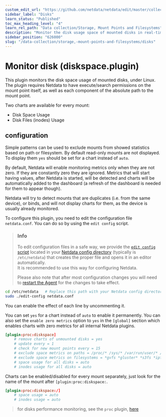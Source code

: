 ```yaml
---
custom_edit_url: "https://github.com/netdata/netdata/edit/master/collectors/diskspace.plugin/README.md"
sidebar_label: "Disks"
learn_status: "Published"
toc_max_heading_level: "4"
learn_rel_path: "Data collection/Storage, Mount Points and Filesystems"
description: "Monitor the disk usage space of mounted disks in real-time with the Netdata Agent, plus preconfigured alarms for disks at risk of filling up."
sidebar_position: "626000"
slug: "/data-collection/storage,-mount-points-and-filesystems/disks"
---
```

# Monitor disk (diskspace.plugin)

This plugin monitors the disk space usage of mounted disks, under Linux. The plugin requires Netdata to have execute/search permissions on the mount point itself, as well as each component of the absolute path to the mount point.

Two charts are available for every mount:

- Disk Space Usage
- Disk Files (inodes) Usage

## configuration

Simple patterns can be used to exclude mounts from showed statistics based on path or filesystem. By default read-only mounts are not displayed. To display them `yes` should be set for a chart instead of `auto`.

By default, Netdata will enable monitoring metrics only when they are not zero. If they are constantly zero they are ignored. Metrics that will start having values, after Netdata is started, will be detected and charts will be automatically added to the dashboard (a refresh of the dashboard is needed for them to appear though).

Netdata will try to detect mounts that are duplicates (i.e. from the same device), or binds, and will not display charts for them, as the device is usually already monitored.

To configure this plugin, you need to edit the configuration file `netdata.conf`. You can do so by using the `edit config` script.  

> ### Info
>
> To edit configuration files in a safe way, we provide the [`edit config` script](/docs/configuring/configuration#use-edit-config-to-edit-configuration-files) located in your [Netdata config directory](/docs/configuring/configuration#the-netdata-config-directory) (typically is `/etc/netdata`) that creates the proper file and opens it in an editor automatically.  
> It is recommended to use this way for configuring Netdata.
>
> Please also note that after most configuration changes you will need to [restart the Agent](/docs/maintenance/starting-and-stopping-netdata-agents) for the changes to take effect.

```bash
cd /etc/netdata   # Replace this path with your Netdata config directory, if different
sudo ./edit-config netdata.conf
```

You can enable the effect of each line by uncommenting it.

You can set `yes` for a chart instead of `auto` to enable it permanently. You can also set the `enable zero metrics` option to `yes` in the `[global]` section which enables charts with zero metrics for all internal Netdata plugins.

```conf
[plugin:proc:diskspace]
    # remove charts of unmounted disks = yes
    # update every = 1
    # check for new mount points every = 15
    # exclude space metrics on paths = /proc/* /sys/* /var/run/user/* /run/user/* /snap/* /var/lib/docker/*
    # exclude space metrics on filesystems = *gvfs *gluster* *s3fs *ipfs *davfs2 *httpfs *sshfs *gdfs *moosefs fusectl autofs
    # space usage for all disks = auto
    # inodes usage for all disks = auto
```

Charts can be enabled/disabled for every mount separately, just look for the name of the mount after `[plugin:proc:diskspace:`.

```conf
[plugin:proc:diskspace:/]
    # space usage = auto
    # inodes usage = auto
```

> for disks performance monitoring, see the `proc` plugin, [here](/docs/data-collection/linux-systems/os-provided-metrics#monitoring-disks)
